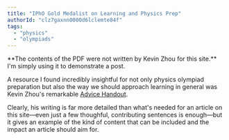 ```yaml
---
title: "IPhO Gold Medalist on Learning and Physics Prep"
authorId: "clz7gaxnn0000d6lclemte84f"
tags:
  - "physics"
  - "olympiads"
---
```


<Callout>
  **The contents of the PDF were not written by Kevin Zhou for this site.** I'm
  simply using it to demonstrate a post.
</Callout>

A resource I found incredibly insightful for not only physics olympiad preparation but also the way we should approach learning in general was Kevin Zhou's remarkable [Advice Handout](https://knzhou.github.io/writing/Advice.pdf).

Clearly, his writing is far more detailed than what's needed for an article on this site&mdash;even just a few thoughful, contributing sentences is enough&mdash;but it gives an example of the kind of content that can be included and the impact an article should aim for.
